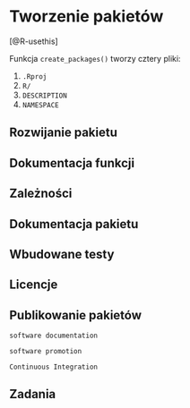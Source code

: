 # Tworzenie pakietów {#tworzenie-pakietow}

[@R-usethis]

<!-- package.skeleton()  Never use this! -->
<!-- usethis::create_package("~/Desktop/mypackage") -->
Funkcja `create_packages()` tworzy cztery pliki:

1. `.Rproj`
2. `R/`
3. `DESCRIPTION`
4. `NAMESPACE`

## Rozwijanie pakietu

<!-- twórz/modyfikuj kod -->
<!-- devtools::load_all() -->
<!-- sprawdź czy działa (unittests)-->
<!-- powtórz -->

## Dokumentacja funkcji

<!-- roxygen2 -->

## Zależności

## Dokumentacja pakietu

<!-- vignettes -->
<!-- usethis::use_vignette("name") -->
<!-- rmarkdown -->
<!-- rstudio helper -->
<!-- pkgdown -->
<!-- readme -->
<!-- news -->

## Wbudowane testy

<!-- Unit testing -->
<!-- usethis::use_test() -->
<!-- devtools::test() -->
<!-- devtools::test_coverage() -->
<!-- https://katherinemwood.github.io/post/testthat/ -->

## Licencje

## Publikowanie pakietów

```block2
software documentation
```

```block2
software promotion
```

```block2
Continuous Integration
```


## Zadania
